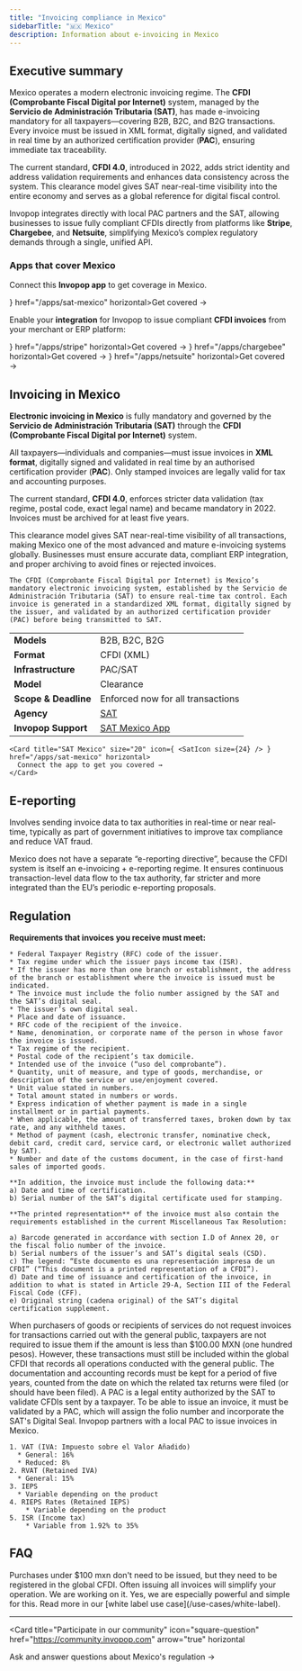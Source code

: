 ```yaml
---
title: "Invoicing compliance in Mexico"
sidebarTitle: "🇲🇽 Mexico"
description: Information about e-invoicing in Mexico
---
```



## Executive summary

Mexico operates a modern electronic invoicing regime. The **CFDI (Comprobante Fiscal Digital por Internet)** system, managed by the **Servicio de Administración Tributaria (SAT)**, has made e-invoicing mandatory for all taxpayers—covering B2B, B2C, and B2G transactions. Every invoice must be issued in XML format, digitally signed, and validated in real time by an authorized certification provider (**PAC**), ensuring immediate tax traceability.

The current standard, **CFDI 4.0**, introduced in 2022, adds strict identity and address validation requirements and enhances data consistency across the system. This clearance model gives SAT near-real-time visibility into the entire economy and serves as a global reference for digital fiscal control.

Invopop integrates directly with local PAC partners and the SAT, allowing businesses to issue fully compliant CFDIs directly from platforms like **Stripe**, **Chargebee**, and **Netsuite**, simplifying Mexico’s complex regulatory demands through a single, unified API.

### Apps that cover Mexico

Connect this **Invopop app** to get coverage in Mexico.


<Columns cols="2">
  <Card title="SAT Mexico" size="20" icon={ <SatIcon size={24} /> } href="/apps/sat-mexico" horizontal>Get covered -></Card>
</Columns>

Enable your **integration** for Invopop to issue compliant **CFDI invoices** from your merchant or ERP platform:

<Columns cols="2">
  <Card  title="Stripe" size="20" icon={ <StripeIcon size={24} /> } href="/apps/stripe"  horizontal>Get covered →</Card>
  <Card  title="ChargeBee" size="20" icon={ <ChargebeeIcon size={24} /> } href="/apps/chargebee"  horizontal>Get covered →</Card>
  <Card  title="Netsuite" size="20" icon={ <NetsuiteIcon size={24} /> } href="/apps/netsuite"  horizontal>Get covered →</Card>
</Columns>

## Invoicing in Mexico


**Electronic invoicing in Mexico** is fully mandatory and governed by the **Servicio de Administración Tributaria (SAT)** through the **CFDI (Comprobante Fiscal Digital por Internet)** system.

All taxpayers—individuals and companies—must issue invoices in **XML format**, digitally signed and validated in real time by an authorised certification provider (**PAC**). Only stamped invoices are legally valid for tax and accounting purposes.

The current standard, **CFDI 4.0**, enforces stricter data validation (tax regime, postal code, exact legal name) and became mandatory in 2022. Invoices must be archived for at least five years.

This clearance model gives SAT near-real-time visibility of all transactions, making Mexico one of the most advanced and mature e-invoicing systems globally. Businesses must ensure accurate data, compliant ERP integration, and proper archiving to avoid fines or rejected invoices.

<AccordionGroup>
  <Accordion title="CFDI SAT (B2G, B2B, B2C)">

	The CFDI (Comprobante Fiscal Digital por Internet) is Mexico’s mandatory electronic invoicing system, established by the Servicio de Administración Tributaria (SAT) to ensure real-time tax control. Each invoice is generated in a standardized XML format, digitally signed by the issuer, and validated by an authorized certification provider (PAC) before being transmitted to SAT.


  |            |             |
  |------------|-------------|
  | **Models** | B2B, B2C, B2G |
  | **Format** | CFDI (XML) |
  | **Infrastructure** | PAC/SAT  |
  | **Model** | Clearance |
  | **Scope & Deadline** | Enforced now for all transactions |
  | **Agency** | [SAT](https://sat.gob.mx) |
  | **Invopop Support** | [SAT Mexico App](/apps/sat-mexico) |


    <Card title="SAT Mexico" size="20" icon={ <SatIcon size={24} /> } href="/apps/sat-mexico" horizontal>
      Connect the app to get you covered →
    </Card>

  </Accordion>
</AccordionGroup>

## E-reporting

Involves sending invoice data to tax authorities in real-time or near real-time, typically as part of government initiatives to improve tax compliance and reduce VAT fraud.

Mexico does not have a separate “e-reporting directive”, because the CFDI system is itself an e-invoicing + e-reporting regime. It ensures continuous transaction-level data flow to the tax authority, far stricter and more integrated than the EU’s periodic e-reporting proposals.

## Regulation

<AccordionGroup>
  <Accordion title="Legally required invoice content">

  **Requirements that invoices you receive must meet:**

	* Federal Taxpayer Registry (RFC) code of the issuer.
	* Tax regime under which the issuer pays income tax (ISR).
	* If the issuer has more than one branch or establishment, the address of the branch or establishment where the invoice is issued must be indicated.
	* The invoice must include the folio number assigned by the SAT and the SAT’s digital seal.
	* The issuer’s own digital seal.
	* Place and date of issuance.
	* RFC code of the recipient of the invoice.
	* Name, denomination, or corporate name of the person in whose favor the invoice is issued.
	* Tax regime of the recipient.
	* Postal code of the recipient’s tax domicile.
	* Intended use of the invoice (“uso del comprobante”).
	* Quantity, unit of measure, and type of goods, merchandise, or description of the service or use/enjoyment covered.
	* Unit value stated in numbers.
	* Total amount stated in numbers or words.
	* Express indication of whether payment is made in a single installment or in partial payments.
	* When applicable, the amount of transferred taxes, broken down by tax rate, and any withheld taxes.
	* Method of payment (cash, electronic transfer, nominative check, debit card, credit card, service card, or electronic wallet authorized by SAT).
	* Number and date of the customs document, in the case of first-hand sales of imported goods.

	**In addition, the invoice must include the following data:**
	a) Date and time of certification.
	b) Serial number of the SAT’s digital certificate used for stamping.

	**The printed representation** of the invoice must also contain the requirements established in the current Miscellaneous Tax Resolution:

	a) Barcode generated in accordance with section I.D of Annex 20, or the fiscal folio number of the invoice.
	b) Serial numbers of the issuer’s and SAT’s digital seals (CSD).
	c) The legend: “Este documento es una representación impresa de un CFDI” (“This document is a printed representation of a CFDI”).
	d) Date and time of issuance and certification of the invoice, in addition to what is stated in Article 29-A, Section III of the Federal Fiscal Code (CFF).
	e) Original string (cadena original) of the SAT’s digital certification supplement.


  </Accordion>
  <Accordion title="When you're not required to issue invoices">
    When purchasers of goods or recipients of services do not request invoices for transactions carried out with the general public, taxpayers are not required to issue them if the amount is less than $100.00 MXN (one hundred pesos). However, these transactions must still be included within the global CFDI that records all operations conducted with the general public.
  </Accordion>
  <Accordion title="Archival period">
    The documentation and accounting records must be kept for a period of five years, counted from the date on which the related tax returns were filed (or should have been filed).
  </Accordion>
  <Accordion title="What is a PAC?">
    A PAC is a legal entity authorized by the SAT to validate CFDIs sent by a taxpayer. To be able to issue an invoice, it must be validated by a PAC, which will assign the folio number and incorporate the SAT's Digital Seal.
		Invopop partners with a local PAC to issue invoices in Mexico.
  </Accordion>
  <Accordion title="Main tax types for Mexico">
    
    1. VAT (IVA: Impuesto sobre el Valor Añadido)
      * General: 16%
      * Reduced: 8%
    2. RVAT (Retained IVA)
      * General: 15%
    3. IEPS 
      * Variable depending on the product
    4. RIEPS Rates (Retained IEPS)
    	* Variable depending on the product
    5. ISR (Income tax)
    	* Variable from 1.92% to 35%


  </Accordion>
</AccordionGroup>

## FAQ

<AccordionGroup>
  <Accordion title="Do I have to issue B2C invoices in Mexico">
    Purchases under $100 mxn don't need to be issued, but they need to be registered in the global CFDI. Often issuing all invoices will simplify your operation.
  </Accordion>
  <Accordion title="Do you support CFDI 4.0 ACuentaTerceros?">
    We are working on it.
  </Accordion>
  <Accordion title="Does invopop support the white label (B2B2B) model?">
    Yes, we are especially powerful and simple for this. Read more in our [white label use case](/use-cases/white-label).
  </Accordion>
</AccordionGroup>

***

<Card title="Participate in our community"
  icon="square-question"
  href="https://community.invopop.com"
  arrow="true"
  horizontal
>
  Ask and answer questions about Mexico's regulation →
</Card>